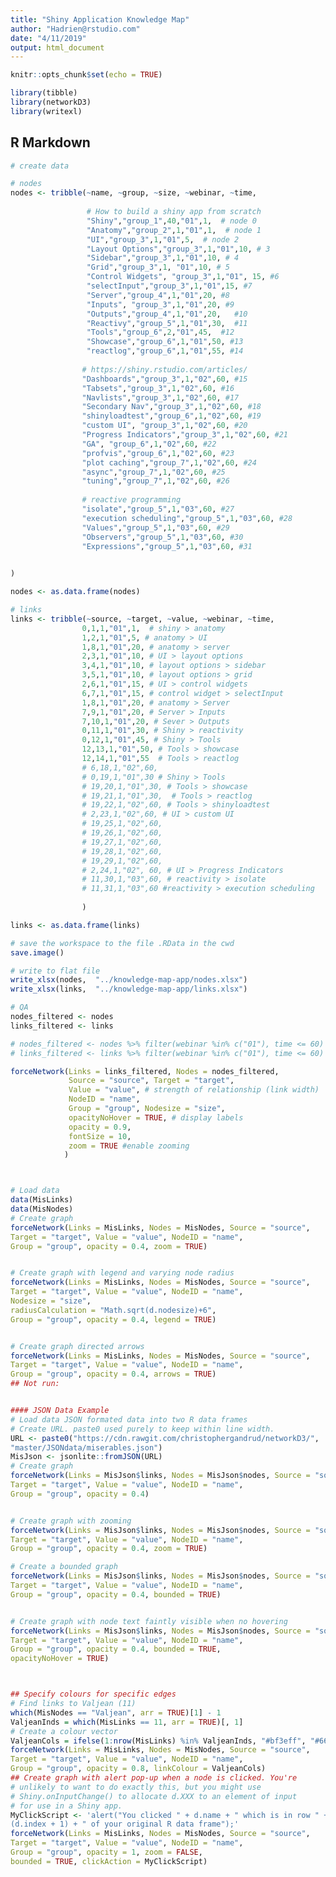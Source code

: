 ```yaml
---
title: "Shiny Application Knowledge Map"
author: "Hadrien@rstudio.com"
date: "4/11/2019"
output: html_document
---
```


```r
knitr::opts_chunk$set(echo = TRUE)

library(tibble)
library(networkD3)
library(writexl)
```

## R Markdown


```r

# create data

# nodes
nodes <- tribble(~name, ~group, ~size, ~webinar, ~time,
                 
                 # How to build a shiny app from scratch
                 "Shiny","group_1",40,"01",1,  # node 0
                 "Anatomy","group_2",1,"01",1,  # node 1
                 "UI","group_3",1,"01",5,  # node 2
                 "Layout Options","group_3",1,"01",10, # 3
                 "Sidebar","group_3",1,"01",10, # 4
                 "Grid","group_3",1, "01",10, # 5
                 "Control Widgets", "group_3",1,"01", 15, #6
                 "selectInput","group_3",1,"01",15, #7
                 "Server","group_4",1,"01",20, #8
                 "Inputs", "group_3",1,"01",20, #9
                 "Outputs","group_4",1,"01",20,   #10
                 "Reactivy","group_5",1,"01",30,  #11
                 "Tools","group_6",2,"01",45,  #12
                 "Showcase","group_6",1,"01",50, #13
                 "reactlog","group_6",1,"01",55, #14
                
                # https://shiny.rstudio.com/articles/
                "Dashboards","group_3",1,"02",60, #15
                "Tabsets","group_3",1,"02",60, #16
                "Navlists","group_3",1,"02",60, #17
                "Secondary Nav","group_3",1,"02",60, #18
                "shinyloadtest","group_6",1,"02",60, #19
                "custom UI", "group_3",1,"02",60, #20
                "Progress Indicators","group_3",1,"02",60, #21
                "GA", "group_6",1,"02",60, #22
                "profvis","group_6",1,"02",60, #23
                "plot caching","group_7",1,"02",60, #24
                "async","group_7",1,"02",60, #25
                "tuning","group_7",1,"02",60, #26
                
                # reactive programming 
                "isolate","group_5",1,"03",60, #27
                "execution scheduling","group_5",1,"03",60, #28
                "Values","group_5",1,"03",60, #29
                "Observers","group_5",1,"03",60, #30
                "Expressions","group_5",1,"03",60, #31
                

)

nodes <- as.data.frame(nodes)

# links
links <- tribble(~source, ~target, ~value, ~webinar, ~time,
                0,1,1,"01",1,  # shiny > anatomy
                1,2,1,"01",5, # anatomy > UI
                1,8,1,"01",20, # anatomy > server
                2,3,1,"01",10, # UI > layout options
                3,4,1,"01",10, # layout options > sidebar
                3,5,1,"01",10, # layout options > grid
                2,6,1,"01",15, # UI > control widgets
                6,7,1,"01",15, # control widget > selectInput
                1,8,1,"01",20, # anatomy > Server
                7,9,1,"01",20, # Server > Inputs
                7,10,1,"01",20, # Sever > Outputs
                0,11,1,"01",30, # Shiny > reactivity
                0,12,1,"01",45, # Shiny > Tools
                12,13,1,"01",50, # Tools > showcase
                12,14,1,"01",55  # Tools > reactlog
                # 6,18,1,"02",60,
                # 0,19,1,"01",30 # Shiny > Tools
                # 19,20,1,"01",30, # Tools > showcase
                # 19,21,1,"01",30,  # Tools > reactlog
                # 19,22,1,"02",60, # Tools > shinyloadtest
                # 2,23,1,"02",60, # UI > custom UI
                # 19,25,1,"02",60,
                # 19,26,1,"02",60,
                # 19,27,1,"02",60,
                # 19,28,1,"02",60,
                # 19,29,1,"02",60,
                # 2,24,1,"02", 60, # UI > Progress Indicators
                # 11,30,1,"03",60, # reactivity > isolate
                # 11,31,1,"03",60 #reactivity > execution scheduling
                
                )

links <- as.data.frame(links)

# save the workspace to the file .RData in the cwd 
save.image()

# write to flat file
write_xlsx(nodes,  "../knowledge-map-app/nodes.xlsx")
write_xlsx(links,  "../knowledge-map-app/links.xlsx")

# QA
nodes_filtered <- nodes
links_filtered <- links

# nodes_filtered <- nodes %>% filter(webinar %in% c("01"), time <= 60)
# links_filtered <- links %>% filter(webinar %in% c("01"), time <= 60)

forceNetwork(Links = links_filtered, Nodes = nodes_filtered,
             Source = "source", Target = "target",
             Value = "value", # strength of relationship (link width)
             NodeID = "name",
             Group = "group", Nodesize = "size",
             opacityNoHover = TRUE, # display labels
             opacity = 0.9,
             fontSize = 10,
             zoom = TRUE #enable zooming
            )




```

```r
# Load data
data(MisLinks)
data(MisNodes)
# Create graph
forceNetwork(Links = MisLinks, Nodes = MisNodes, Source = "source",
Target = "target", Value = "value", NodeID = "name",
Group = "group", opacity = 0.4, zoom = TRUE)


# Create graph with legend and varying node radius
forceNetwork(Links = MisLinks, Nodes = MisNodes, Source = "source",
Target = "target", Value = "value", NodeID = "name",
Nodesize = "size",
radiusCalculation = "Math.sqrt(d.nodesize)+6",
Group = "group", opacity = 0.4, legend = TRUE)


# Create graph directed arrows
forceNetwork(Links = MisLinks, Nodes = MisNodes, Source = "source",
Target = "target", Value = "value", NodeID = "name",
Group = "group", opacity = 0.4, arrows = TRUE)
## Not run:


#### JSON Data Example
# Load data JSON formated data into two R data frames
# Create URL. paste0 used purely to keep within line width.
URL <- paste0("https://cdn.rawgit.com/christophergandrud/networkD3/",
"master/JSONdata/miserables.json")
MisJson <- jsonlite::fromJSON(URL)
# Create graph
forceNetwork(Links = MisJson$links, Nodes = MisJson$nodes, Source = "source",
Target = "target", Value = "value", NodeID = "name",
Group = "group", opacity = 0.4)


# Create graph with zooming
forceNetwork(Links = MisJson$links, Nodes = MisJson$nodes, Source = "source",
Target = "target", Value = "value", NodeID = "name",
Group = "group", opacity = 0.4, zoom = TRUE)

# Create a bounded graph
forceNetwork(Links = MisJson$links, Nodes = MisJson$nodes, Source = "source",
Target = "target", Value = "value", NodeID = "name",
Group = "group", opacity = 0.4, bounded = TRUE)


# Create graph with node text faintly visible when no hovering
forceNetwork(Links = MisJson$links, Nodes = MisJson$nodes, Source = "source",
Target = "target", Value = "value", NodeID = "name",
Group = "group", opacity = 0.4, bounded = TRUE,
opacityNoHover = TRUE)



## Specify colours for specific edges
# Find links to Valjean (11)
which(MisNodes == "Valjean", arr = TRUE)[1] - 1
ValjeanInds = which(MisLinks == 11, arr = TRUE)[, 1]
# Create a colour vector
ValjeanCols = ifelse(1:nrow(MisLinks) %in% ValjeanInds, "#bf3eff", "#666")
forceNetwork(Links = MisLinks, Nodes = MisNodes, Source = "source",
Target = "target", Value = "value", NodeID = "name",
Group = "group", opacity = 0.8, linkColour = ValjeanCols)
## Create graph with alert pop-up when a node is clicked. You're
# unlikely to want to do exactly this, but you might use
# Shiny.onInputChange() to allocate d.XXX to an element of input
# for use in a Shiny app.
MyClickScript <- 'alert("You clicked " + d.name + " which is in row " +
(d.index + 1) + " of your original R data frame");'
forceNetwork(Links = MisLinks, Nodes = MisNodes, Source = "source",
Target = "target", Value = "value", NodeID = "name",
Group = "group", opacity = 1, zoom = FALSE,
bounded = TRUE, clickAction = MyClickScript)

```



